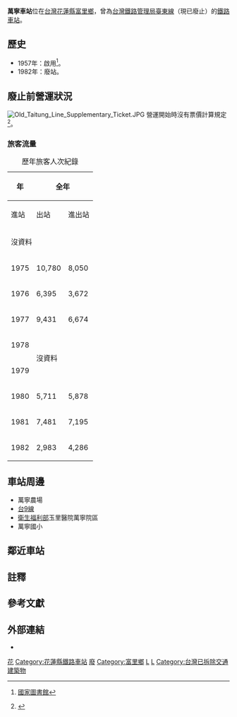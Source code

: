 {{Otheruses|万宁站|subject=[[臺灣鐵路管理局|臺灣鐵路管理局]][[臺東線|臺東線]]的車站|other=[[中华人民共和国|中华人民共和国]][[海南省|海南省]][[海南东环铁路|海南东环铁路]]的車站}}
{{Infobox station
|name=萬寧車站
|linecolour=#0008BD
|eng_name=Wanning Station
|image=<!---車站圖片（不要添加File:）--->
{{maplink|frame=yes|plain=yes|type=point|zoom=15|frame-align=center|frame-width=300|coord={{coord|23|15|03.3|N|121|17|37.3|E}}}}
|coordinates={{Coor dms|23|15|03.3|N|121|17|37.3|E|region:TW_type:railwaystation}}
|operator=[[台灣鐵路管理局|台灣鐵路管理局]]
|line=[[臺東線|臺東線]]
|country={{ROC-TW}}
|borough=[[花蓮縣|花蓮縣]][[富里鄉|富里鄉]]
|address=萬寧村
|opened=1957年
|closed=1982年
|code=021
|structure=平面車站
|classification=招呼站（裁撤前）
|commercial_code=ㄨㄢㄋ
|website=
|distance=?（{{站|花蓮港}}起）
|adjacent = 
}}
'''萬寧車站'''位在[[台灣|台灣]][[花蓮縣|花蓮縣]][[富里鄉|富里鄉]]，曾為[[台灣鐵路管理局|台灣鐵路管理局]][[臺東線|臺東線]]（現已廢止）的[[鐵路車站|鐵路車站]]。

==歷史==
*1957年：啟用<ref name="關山鎮志">{{Cite book |url=https://tm.ncl.edu.tw/article?u=006_001_0000304965 |year=2002 |pages=頁382-383 |author=吳文星、施添福 |publisher=臺東縣關山鎮公所 |title=關山鎮志下冊 第三章、鐵路交通 第四節、民國時代臺東線 |access-date=2021-03-12 |archive-date=2019-02-17 |archive-url=https://web.archive.org/web/20190217030251/https://tm.ncl.edu.tw/article?u=006_001_0000304965 |dead-url=no }} [[中華民國國家圖書館|國家圖書館]]</ref>。
*1982年：廢站{{r|關山鎮志}}。

==廢止前營運狀況==
[[File:Old_Taitung_Line_Supplementary_Ticket.JPG|thumb]]
營運開始時沒有票價計算規定<ref>{{Cite report|url=http://journal.th.gov.tw/display.php?code=95110p9jfa#45 |title=花蓮縣議會第三屆第六次定期大會議事錄 |chapter=決議案 |quote=案由 請鐵路辦事處規定富北、萬寧、樂合等站乘車票價案。 |year=1956年12月 |pages=頁33-34 |author=花蓮縣議會秘書室 |publisher=國史館臺灣文獻館 中華民國地方議會議事錄總庫}}</ref>。

===旅客流量===
{| class="wikitable" style="text-align: right; font-size:85%"
|+歷年旅客人次紀錄
|-
!rowspan=2| 年
!colspan=4| 全年
!colspan=2| 1日平均
|-
! 進站
! 出站
! 進出站
! width=1em|來源
! 進站
! 進出站
|-
| colspan=7|沒資料
|-
| 1975||10,780||8,050||18,830||<ref>{{Cite report |url=https://twinfo.ncl.edu.tw/tiqry/hypage.cgi?HYPAGE=search/merge_pdf.hpg&dtd_id=11&type=s&sysid=T1936754 |pages=頁44-59 |title=中華民國64年 臺灣鐵路統計年報 各站客貨運狀況 Volume of Passenger & Freight Traffic |year=1976年6月 |author=交通部臺灣鐵路管理局 |publisher=國家圖書館 政府統計資訊網 |date= |access-date=2022-02-10 |archive-date=2021-08-24 |archive-url=https://web.archive.org/web/20210824074529/https://twinfo.ncl.edu.tw/tiqry/hypage.cgi?HYPAGE=search%2Fmerge_pdf.hpg&dtd_id=11&type=s&sysid=T1936754 |dead-url=no }}</ref>||30||52
|-
| 1976||6,395||3,672||10,067||<ref>{{Cite report |url=https://twinfo.ncl.edu.tw/tiqry/hypage.cgi?HYPAGE=search/merge_pdf.hpg&dtd_id=11&type=s&sysid=T1936675 |pages=頁26-41 |title=中華民國65年 臺灣鐵路統計年報 各站客貨運狀況 Volume of Passenger & Freight Traffic |year=1977年6月 |author=交通部臺灣鐵路管理局 |publisher=國家圖書館 政府統計資訊網 |date= |access-date=2022-02-10 |archive-date=2021-08-24 |archive-url=https://web.archive.org/web/20210824073241/https://twinfo.ncl.edu.tw/tiqry/hypage.cgi?HYPAGE=search%2Fmerge_pdf.hpg&dtd_id=11&type=s&sysid=T1936675 |dead-url=no }}</ref>||17||28
|-
| 1977||9,431||6,674||16,105||<ref>{{Cite report |url=https://twinfo.ncl.edu.tw/tiqry/hypage.cgi?HYPAGE=search/merge_pdf.hpg&dtd_id=11&type=s&sysid=T1936591 |pages=頁46-61 |title=中華民國66年 臺灣鐵路統計年報 各站客貨運狀況 Volume of Passenger & Freight Traffic |year=1978年6月 |author=交通部臺灣鐵路管理局 |publisher=國家圖書館 政府統計資訊網 |date= |access-date=2022-02-10 |archive-date=2021-08-24 |archive-url=https://web.archive.org/web/20210824073250/https://twinfo.ncl.edu.tw/tiqry/hypage.cgi?HYPAGE=search%2Fmerge_pdf.hpg&dtd_id=11&type=s&sysid=T1936591 |dead-url=no }}</ref>||26||44
|-
| 1978||colspan=6 rowspan=2|沒資料
|-
| 1979
|-
| 1980||5,711||5,878||11,589||<ref>{{Cite report |url=https://twinfo.ncl.edu.tw/tiqry/hypage.cgi?HYPAGE=search/merge_pdf.hpg&dtd_id=11&type=s&sysid=T1936289 |pages=頁70-87 |title=中華民國69年 臺灣鐵路統計年報 各站客貨運狀況 Volume of Passenger & Freight Traffic |year=1981年6月 |author=交通部臺灣鐵路管理局 |publisher=國家圖書館 政府統計資訊網 |date= |access-date=2022-02-10 |archive-date=2021-08-24 |archive-url=https://web.archive.org/web/20210824073254/https://twinfo.ncl.edu.tw/tiqry/hypage.cgi?HYPAGE=search%2Fmerge_pdf.hpg&dtd_id=11&type=s&sysid=T1936289 |dead-url=no }}</ref>||16||32
|-
| 1981||7,481||7,195||14,676||<ref>{{Cite report |url=https://twinfo.ncl.edu.tw/tiqry/hypage.cgi?HYPAGE=search/merge_pdf.hpg&dtd_id=11&type=s&sysid=T1936190 |pages=頁68-81 |title=中華民國70年 臺灣鐵路統計年報 各站客貨運狀況 Volume of Passenger & Freight Traffic |year=1982年6月 |author=交通部臺灣鐵路管理局 |publisher=國家圖書館 政府統計資訊網 |date= |access-date=2022-02-10 |archive-date=2021-08-24 |archive-url=https://web.archive.org/web/20210824071018/https://twinfo.ncl.edu.tw/tiqry/hypage.cgi?HYPAGE=search%2Fmerge_pdf.hpg&dtd_id=11&type=s&sysid=T1936190 |dead-url=no }}</ref>||20||40
|-
| 1982||2,983||4,286||7,269||<ref>{{Cite report |url=https://twinfo.ncl.edu.tw/tiqry/hypage.cgi?HYPAGE=search/merge_pdf.hpg&dtd_id=11&type=s&sysid=T1936081 |pages=頁62-75 |title=中華民國71年 臺灣鐵路統計年報 各站客貨運狀況 Volume of Passenger & Freight Traffic |year=1983年6月 |author=交通部臺灣鐵路管理局 |publisher=國家圖書館 政府統計資訊網 |date= |access-date=2022-02-10 |archive-date=2021-08-24 |archive-url=https://web.archive.org/web/20210824071019/https://twinfo.ncl.edu.tw/tiqry/hypage.cgi?HYPAGE=search%2Fmerge_pdf.hpg&dtd_id=11&type=s&sysid=T1936081 |dead-url=no }}</ref>||17||41
|}

==車站周邊==
*萬寧農場
*[[台9線|台9線]]
*[[衛生福利部|衛生福利部]]玉里醫院萬寧院區
*萬寧國小

==鄰近車站==
{{start rail box|[[台灣鐵路管理局|台灣鐵路管理局]]}}
{{s-inop|[[東里車站|東里車站]]}}
{{s-line|[[臺東線|臺東線]]|（廢止）|gray|gray}}
{{s-inop|[[東竹車站|東竹車站]]}}
{{end box}}

==註釋==
{{NoteFoot}}
==參考文獻==
{{reflist}}

==外部連結==
*{{Youtube|qdrDYekJSp4|20180901_萬寧車站}}
{{台灣鐵路台東線}}
{{DEFAULTSORT:Wanning}}
[[Category:台灣鐵路廢站|花]]
[[Category:花蓮縣鐵路車站|Category:花蓮縣鐵路車站]]
[[Category:台東線車站|廢]]
[[Category:富里鄉|Category:富里鄉]]
[[Category:1957年啟用的鐵路車站|L]]
[[Category:1982年關閉的鐵路車站|L]]
[[Category:台灣已拆除交通建築物|Category:台灣已拆除交通建築物]]